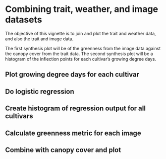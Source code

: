 # Combining trait, weather, and image datasets

The objective of this vignette is to join and plot the trait and weather data, and also the trait and image data. 

The first synthesis plot will be of the greenness from the image data against the canopy cover from the trait data. 
The second synthesis plot will be a histogram of the inflection points for each cultivar's growing degree days. 

## Plot growing degree days for each cultivar


## Do logistic regression


## Create histogram of regression output for all cultivars


## Calculate greenness metric for each image


## Combine with canopy cover and plot

